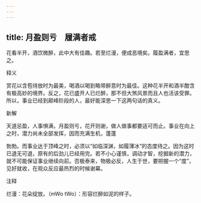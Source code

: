 ```yaml
---
---
---
```

title: 月盈则亏　履满者戒
---



花看半开，酒饮微醉，此中大有佳趣。若至烂漫，便成恶境矣。履盈满者，宜思之。

释义

赏花以含苞待放时为最美，喝酒以喝到略带醉意时为最佳。这种花半开和酒半酣含有极高妙的境界。反之，花已盛开人已烂醉，那不但大煞风景而且人也活该受罪。所以，事业已经到颠峰阶段的人，最好能深思一下这两句话的真义。

新解

天道忌盈，人事惧满，月盈则亏，花开则谢，做人做事都要适可而止。事业在向上之时，潜力尚未全部发挥，因而充满生机，蓬蓬



勃勃。而事业达于顶峰之时，必须以“如临深渊，如履薄冰”的态度待之。因为这时已退无可退，原有的后劲儿已经用完。若不小心谨慎，调动才智，挖掘新的潜力，就不可能保证事业继续向前。否极泰来，物极必反，人生于世，要把握一个“度”，见好就收，在观众反应最热烈的时候谢幕。

注释

烂漫：花朵绽放。（mWo tWo）：形容烂醉如泥的样子。